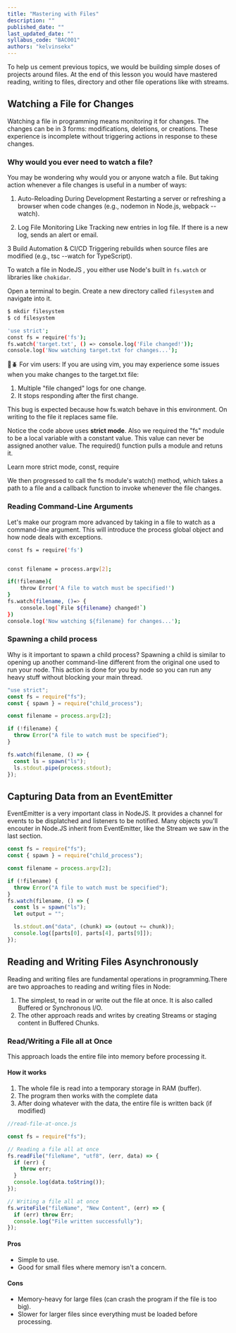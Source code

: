 ```yaml
---
title: "Mastering with Files"
description: ""
published_date: ""
last_updated_date: ""
syllabus_code: "BAC001"
authors: "kelvinsekx"
---
```


To help us cement previous topics, we would be building simple doses of projects around files. At the end of this lesson you would have mastered reading, writing to files, directory and other file operations like with streams.

## Watching a File for Changes

Watching a file in programming means monitoring it for changes. The changes can be in 3 forms: modifications, deletions, or creations. These experience is incomplete without triggering actions in response to these changes.

### Why would you ever need to watch a file?

You may be wondering why would you or anyone watch a file.
But taking action whenever a file changes is useful in a number of ways:

1. Auto-Reloading During Development
   Restarting a server or refreshing a browser when code changes (e.g., nodemon in Node.js, webpack --watch).

2. Log File Monitoring
   Like Tracking new entries in log file. If there is a new log, sends an alert or email.

3 Build Automation & CI/CD
Triggering rebuilds when source files are modified (e.g., tsc --watch for TypeScript).

To watch a file in NodeJS , you either use Node's built in `fs.watch` or libraries like `chokidar`.

Open a terminal to begin. Create a new directory called `filesystem` and navigate into it.

```bash
$ mkdir filesystem
$ cd filesystem
```

```bash
'use strict';
const fs = require('fs');
fs.watch('target.txt', () => console.log('File changed!'));
console.log('Now watching target.txt for changes...');
```

🐛🪲 For vim users: If you are using vim, you may experience some issues when you make changes to the target.txt file:

1. Multiple "file changed" logs for one change.
2. It stops responding after the first change.

This bug is expected because how fs.watch behave in this environment. On writing to the file it replaces same file.

Notice the code above uses **strict mode**. Also we required the "fs" module to be a local variable with a constant value. This value can never be assigned another value. The required() function pulls a module and retuns it.

Learn more strict mode, const, require

We then progressed to call the fs module's watch() method, which takes a path to a file and a callback function to invoke whenever the file changes.

### Reading Command-Line Arguments

Let's make our program more advanced by taking in a file to watch as a command-line argument. This will introduce the process global object and how node deals with exceptions.

```bash
const fs = require('fs')


const filename = process.argv[2];

if(!filename){
    throw Error('A file to watch must be specified!')
}
fs.watch(filename, ()=> {
    console.log(`File ${filename} changed!`)
})
console.log('Now watching ${filename} for changes...');
```

### Spawning a child process

Why is it important to spawn a child process?
Spawning a child is similar to opening up another command-line different from the original one used to run your node. This action is done for you by node so you can run any heavy stuff without blocking your main thread.

```js
"use strict";
const fs = require("fs");
const { spawn } = require("child_process");

const filename = process.argv[2];

if (!filename) {
  throw Error("A file to watch must be specified");
}

fs.watch(filename, () => {
  const ls = spawn("ls");
  ls.stdout.pipe(process.stdout);
});
```

## Capturing Data from an EventEmitter

EventEmitter is a very important class in NodeJS. It provides a channel for events to be displatched and listeners to be notified. Many objects you'll encouter in Node.JS inherit from EventEmitter, like the Stream we saw in the last section.

```js
const fs = require("fs");
const { spawn } = require("child_process");

const filename = process.argv[2];

if (!filename) {
  throw Error("A file to watch must be specified");
}
fs.watch(filename, () => {
  const ls = spawn("ls");
  let output = "";

  ls.stdout.on("data", (chunk) => (outout += chunk));
  console.log([parts[0], parts[4], parts[9]]);
});
```

## Reading and Writing Files Asynchronously

Reading and writing files are fundamental operations in programming.There are two approaches to reading and writing files in Node:

1. The simplest, to read in or write out the file at once. It is also called Buffered or Synchronous I/O.
2. The other approach reads and writes by creating Streams or staging content in Buffered Chunks.

### Read/Writing a File all at Once

This approach loads the entire file into memory before processing it.

#### How it works

1.  The whole file is read into a temporary storage in RAM (buffer).
2.  The program then works with the complete data
3.  After doing whatever with the data, the entire file is written back (if modified)

```js
//read-file-at-once.js

const fs = require("fs");

// Reading a file all at once
fs.readFile("fileName", "utf8", (err, data) => {
  if (err) {
    throw err;
  }
  console.log(data.toString());
});

// Writing a file all at once
fs.writeFile("fileName", "New Content", (err) => {
  if (err) throw Err;
  console.log("File written successfully");
});
```

#### Pros

- Simple to use.
- Good for small files where memory isn't a concern.

#### Cons

- Memory-heavy for large files (can crash the program if the file is too big).
- Slower for larger files since everything must be loaded before processing.
